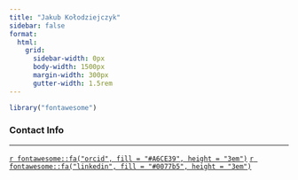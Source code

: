 ```yaml
---
title: "Jakub Kołodziejczyk"
sidebar: false
format:
  html:
    grid:
      sidebar-width: 0px
      body-width: 1500px
      margin-width: 300px
      gutter-width: 1.5rem
---
```


```r
library("fontawesome")
```

### Contact Info {#contact}

------------------------------------------------------------------------

<!-- [`r fontawesome::fa("envelope", prefer_type = "regular", fill = "pink", height = "3em")`]() -->
<!-- [`r fontawesome::fa("github", fill = "#24292e", height = "3em")`]() -->
[`r fontawesome::fa("orcid", fill = "#A6CE39", height = "3em")`](https://orcid.org/0000-0002-7187-6988)
<!-- [`r fontawesome::fa("facebook", fill = "#304f85", height = "3em")`](https://www.facebook.com/) -->
[`r fontawesome::fa("linkedin", fill = "#0077b5", height = "3em")`](https://www.linkedin.com/in/kolodziejczykjakub/)
<!-- [`r fontawesome::fa("twitter", fill = "#15a7ff", height = "3em")`](https://twitter.com/) -->
<!-- [`r fontawesome::fa("x-twitter", fill = "#24292e", height = "3em")`](https://x.com/) -->
<!-- [`r fontawesome::fa("steam", fill = "#2f4f4f", height = "3em")`]() -->
<!-- [`r fontawesome::fa("playstation", fill = "#4739aa", height = "3em")`]() -->